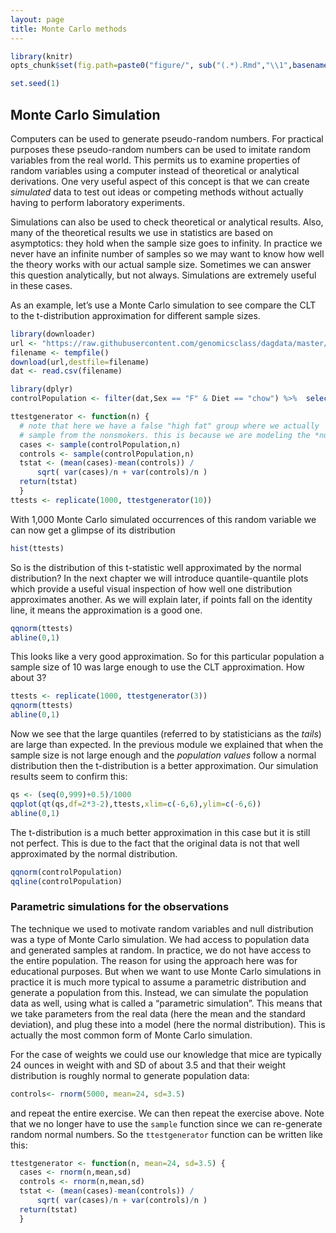 ```yaml
---
layout: page
title: Monte Carlo methods
---
```


```r
library(knitr)
opts_chunk$set(fig.path=paste0("figure/", sub("(.*).Rmd","\\1",basename(knitr:::knit_concord$get('infile'))), "-"))
```

```r
set.seed(1)
```


## Monte Carlo Simulation

Computers can be used to generate pseudo-random numbers. For practical purposes these pseudo-random numbers can be used to imitate random variables from the real world. This permits us to examine properties of random variables using a computer instead of theoretical or analytical derivations. One very useful aspect of this concept is that we can create *simulated* data to test out ideas or competing methods without actually having to perform laboratory experiments.

Simulations can also be used to check theoretical or analytical results. Also, many of the theoretical results we use in statistics are based on asymptotics: they hold when the sample size goes to infinity. In practice we never have an infinite number of samples so we may want to know how well the theory works with our actual sample size. Sometimes we can answer this question analytically, but not always. Simulations are extremely useful in these cases.

As an example, let's use a Monte Carlo simulation to see compare the CLT to the t-distribution approximation for different sample sizes.

```r
library(downloader)
url <- "https://raw.githubusercontent.com/genomicsclass/dagdata/master/inst/extdata/mice_pheno.csv"
filename <- tempfile()
download(url,destfile=filename)
dat <- read.csv(filename)

library(dplyr)
controlPopulation <- filter(dat,Sex == "F" & Diet == "chow") %>%  select(Bodyweight) %>% unlist
```


```r
ttestgenerator <- function(n) {
  # note that here we have a false "high fat" group where we actually
  # sample from the nonsmokers. this is because we are modeling the *null*
  cases <- sample(controlPopulation,n)
  controls <- sample(controlPopulation,n)
  tstat <- (mean(cases)-mean(controls)) / 
      sqrt( var(cases)/n + var(controls)/n ) 
  return(tstat)
  }
ttests <- replicate(1000, ttestgenerator(10))
```

With 1,000 Monte Carlo simulated occurrences of this random variable we can now get a glimpse of its distribution

```r
hist(ttests)
```

So is the distribution of this t-statistic well approximated by the normal distribution? In the next chapter we will introduce quantile-quantile plots which provide a useful visual inspection of how well one distribution approximates another. As we will explain later, if points fall on the identity line, it means the approximation is a good one.

```r
qqnorm(ttests)
abline(0,1)
```

This looks like a very good approximation. So for this particular population a sample size of 10 was large enough to use the CLT approximation. How about 3? 

```r
ttests <- replicate(1000, ttestgenerator(3))
qqnorm(ttests)
abline(0,1)
```

Now we see that the large quantiles (referred to by statisticians as the _tails_) are large than expected. In the previous module we explained that when the sample size is not large enough and the *population values* follow a normal distribution then the t-distribution is a better approximation. Our simulation results seem to confirm this:

```r
qs <- (seq(0,999)+0.5)/1000
qqplot(qt(qs,df=2*3-2),ttests,xlim=c(-6,6),ylim=c(-6,6))
abline(0,1)
```

The t-distribution is a much better approximation in this case but it is still not perfect. This is due to the fact that the original data is not that well approximated by the normal distribution.

```r
qqnorm(controlPopulation)
qqline(controlPopulation)
```


### Parametric simulations for the observations

The technique we used to motivate random variables and null distribution was a type of Monte Carlo simulation. We had access to population data and generated samples at random. In practice, we do not have access to the entire population. The reason for using the approach here was for educational purposes. But when we want to use Monte Carlo simulations in practice it is much more typical to assume a parametric distribution and generate a population from this. Instead, we can simulate the population data as well, using what is called a "parametric simulation". This means that we take parameters from the real data (here the mean and the standard deviation), and plug these into a model (here the normal distribution).  This is actually the most common form of Monte Carlo simulation.

For the case of weights we could use our knowledge that mice are typically 24 ounces in weight with and SD of about 3.5 and that their weight distribution is roughly normal to generate population data:


```r
controls<- rnorm(5000, mean=24, sd=3.5) 
```

and repeat the entire exercise. We can then repeat the exercise above. Note that we no longer have to use the `sample` function since we can re-generate random normal numbers. So the `ttestgenerator` function can be written like this: 

```r
ttestgenerator <- function(n, mean=24, sd=3.5) {
  cases <- rnorm(n,mean,sd)
  controls <- rnorm(n,mean,sd)
  tstat <- (mean(cases)-mean(controls)) / 
      sqrt( var(cases)/n + var(controls)/n ) 
  return(tstat)
  }
```
